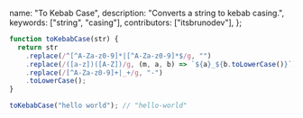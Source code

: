   name: "To Kebab Case",
  description: "Converts a string to kebab casing.",
  keywords: ["string", "casing"],
  contributors: ["itsbrunodev"],
};

```javascript
function toKebabCase(str) {
  return str
    .replace(/^[^A-Za-z0-9]*|[^A-Za-z0-9]*$/g, "")
    .replace(/([a-z])([A-Z])/g, (m, a, b) => `${a}_${b.toLowerCase()}`)
    .replace(/[^A-Za-z0-9]+|_+/g, "-")
    .toLowerCase();
}
```

```javascript
toKebabCase("hello world"); // "hello-world"
```
